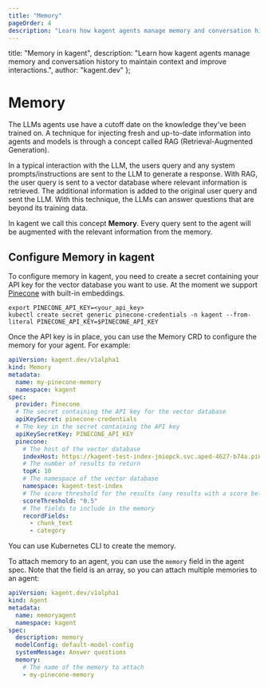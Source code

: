 ```yaml
---
title: "Memory"
pageOrder: 4
description: "Learn how kagent agents manage memory and conversation history to maintain context and improve interactions."
---
```


  title: "Memory in kagent",
  description: "Learn how kagent agents manage memory and conversation history to maintain context and improve interactions.",
  author: "kagent.dev"
};


# Memory

The LLMs agents use have a cutoff date on the knowledge they've been trained on. A technique for injecting fresh and up-to-date information into agents and models is through a concept called RAG (Retrieval-Augmented Generation).

In a typical interaction with the LLM, the users query and any system prompts/instructions are sent to the LLM to generate a response. With RAG, the user query is sent to a vector database where relevant information is retrieved. The additional information is added to the original user query and sent the LLM. With this technique, the LLMs can answer questions that are beyond its training data.

In kagent we call this concept **Memory**. Every query sent to the agent will be augmented with the relevant information from the memory. 

## Configure Memory in kagent

To configure memory in kagent, you need to create a secret containing your API key for the vector database you want to use. At the moment we support [Pinecone](https://www.pinecone.io/) with built-in embeddings.

```shell
export PINECONE_API_KEY=<your_api_key>
kubectl create secret generic pinecone-credentials -n kagent --from-literal PINECONE_API_KEY=$PINECONE_API_KEY
```

Once the API key is in place, you can use the Memory CRD to configure the memory for your agent. For example:

```yaml
apiVersion: kagent.dev/v1alpha1
kind: Memory
metadata:
  name: my-pinecone-memory
  namespace: kagent
spec:
  provider: Pinecone
  # The secret containing the API key for the vector database
  apiKeySecret: pinecone-credentials
  # The key in the secret containing the API key
  apiKeySecretKey: PINECONE_API_KEY
  pinecone:
    # The host of the vector database
    indexHost: https://kagent-test-index-jmiopck.svc.aped-4627-b74a.pinecone.io
    # The number of results to return
    topK: 10
    # The namespace of the vector database
    namespace: kagent-test-index
    # The score threshold for the results (any results with a score below this will be ignored)
    scoreThreshold: "0.5"
    # The fields to include in the memory
    recordFields:
      - chunk_text
      - category
```

You can use Kubernetes CLI to create the memory.

To attach memory to an agent, you can use the `memory` field in the agent spec. Note that the field is an array, so you can attach multiple memories to an agent:

```yaml
apiVersion: kagent.dev/v1alpha1
kind: Agent
metadata:
  name: memoryagent
  namespace: kagent
spec:
  description: memory
  modelConfig: default-model-config
  systemMessage: Answer questions
  memory:
    # The name of the memory to attach
    - my-pinecone-memory
```